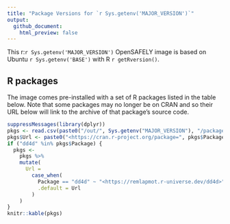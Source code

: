 ```yaml
---
title: "Package Versions for `r Sys.getenv('MAJOR_VERSION')`"
output:
  github_document:
    html_preview: false
---
```


This r:`r Sys.getenv('MAJOR_VERSION')` OpenSAFELY image is based on Ubuntu `r Sys.getenv('BASE')` with R `r getRversion()`.

## R packages

The image comes pre-installed with a set of R packages listed in the table below.
Note that some packages may no longer be on CRAN and so their URL below will link to the archive of that package's source code.

```r
suppressMessages(library(dplyr))
pkgs <- read.csv(paste0("/out/", Sys.getenv("MAJOR_VERSION"), "/packages.csv"), header = TRUE)
pkgs$Url <- paste0("<https://cran.r-project.org/package=", pkgs$Package, ">")
if ("dd4d" %in% pkgs$Package) {
  pkgs <-
    pkgs %>%
    mutate(
      Url =
        case_when(
          Package == "dd4d" ~ "<https://remlapmot.r-universe.dev/dd4d>",
          .default = Url
        )
    )
}
knitr::kable(pkgs)
```
